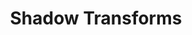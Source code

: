 ---
title: Shadow Transforms
description: Getting shadows into screen space
sidebar:
  label: Shadow Transforms
  order: 1
  badge:
    text: Outdated
    variant: caution
---